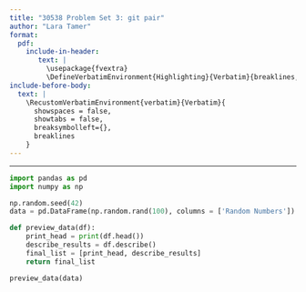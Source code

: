 ```yaml
---
title: "30538 Problem Set 3: git pair"
author: "Lara Tamer"
format: 
  pdf:
    include-in-header: 
       text: |
         \usepackage{fvextra}
         \DefineVerbatimEnvironment{Highlighting}{Verbatim}{breaklines,commandchars=\\\{\}}
include-before-body:
  text: |
    \RecustomVerbatimEnvironment{verbatim}{Verbatim}{
      showspaces = false,
      showtabs = false,
      breaksymbolleft={},
      breaklines
    }
---
```

---

```python
import pandas as pd
import numpy as np

np.random.seed(42)
data = pd.DataFrame(np.random.rand(100), columns = ['Random Numbers'])

def preview_data(df):
    print_head = print(df.head())
    describe_results = df.describe()
    final_list = [print_head, describe_results]
    return final_list

preview_data(data)
```